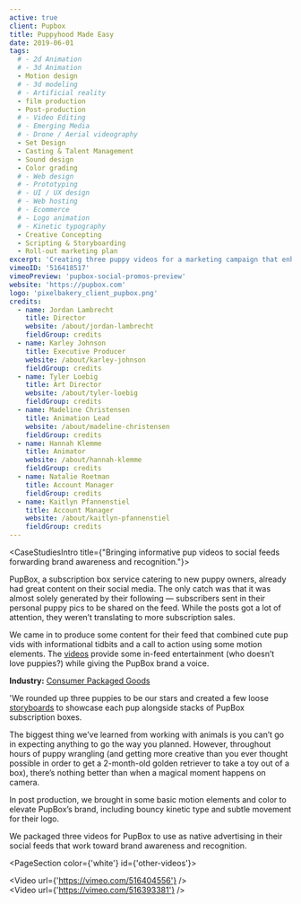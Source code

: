 ```yaml
---
active: true
client: Pupbox
title: Puppyhood Made Easy
date: 2019-06-01
tags:
  # - 2d Animation
  # - 3d Animation
  - Motion design
  # - 3d modeling
  # - Artificial reality
  - film production
  - Post-production
  # - Video Editing
  # - Emerging Media
  # - Drone / Aerial videography
  - Set Design
  - Casting & Talent Management
  - Sound design
  - Color grading
  # - Web design
  # - Prototyping
  # - UI / UX design
  # - Web hosting
  # - Ecommerce
  # - Logo animation
  # - Kinetic typography
  - Creative Concepting
  - Scripting & Storyboarding
  - Roll-out marketing plan
excerpt: 'Creating three puppy videos for a marketing campaign that enhanced Pupbox’s brand voice on its social media channels.'
vimeoID: '516418517'
vimeoPreview: 'pupbox-social-promos-preview'
website: 'https://pupbox.com'
logo: 'pixelbakery_client_pupbox.png'
credits:
  - name: Jordan Lambrecht
    title: Director
    website: /about/jordan-lambrecht
    fieldGroup: credits
  - name: Karley Johnson
    title: Executive Producer
    website: /about/karley-johnson
    fieldGroup: credits
  - name: Tyler Loebig
    title: Art Director
    website: /about/tyler-loebig
    fieldGroup: credits
  - name: Madeline Christensen
    title: Animation Lead
    website: /about/madeline-christensen
    fieldGroup: credits
  - name: Hannah Klemme
    title: Animator
    website: /about/hannah-klemme
    fieldGroup: credits
  - name: Natalie Roetman
    title: Account Manager
    fieldGroup: credits
  - name: Kaitlyn Pfannenstiel
    title: Account Manager
    website: /about/kaitlyn-pfannenstiel
    fieldGroup: credits
---
```


<CaseStudiesIntro title={"Bringing informative pup videos to social feeds forwarding brand awareness and recognition."}>

PupBox, a subscription box service catering to new puppy owners, already had great content on their social media. The only catch was that it was almost solely generated by their following — subscribers sent in their personal puppy pics to be shared on the feed. While the posts got a lot of attention, they weren’t translating to more subscription sales.

We came in to produce some content for their feed that combined cute pup vids with informational tidbits and a call to action using some motion elements. The [videos](/services/video-production) provide some in-feed entertainment (who doesn’t love puppies?) while giving the PupBox brand a voice.

**Industry:** [Consumer Packaged Goods](/industries/cpg-video-production)

</CaseStudiesIntro>
<CaseStudiesDescription textColor={'cream'} bgColor={'pink-lighter'} headerColor={'pink'} header={'Process'}>

'We rounded up three puppies to be our stars and created a few loose [storyboards](/services/creative-strategy) to showcase each pup alongside stacks of PupBox subscription boxes.

The biggest thing we’ve learned from working with animals is you can’t go in expecting anything to go the way you planned. However, throughout hours of puppy wrangling (and getting more creative than you ever thought possible in order to get a 2-month-old golden retriever to take a toy out of a box), there’s nothing better than when a magical moment happens on camera.

In post production, we brought in some basic motion elements and color to elevate PupBox’s brand, including bouncy kinetic type and subtle movement for their logo.

We packaged three videos for PupBox to use as native advertising in their social feeds that work toward brand awareness and recognition.

</CaseStudiesDescription>

<PageSection color={'white'} id={'other-videos'}>
  <InnerWrapper>
    <div className='my-4'><Video url={'https://vimeo.com/516404556'} /></div>
    <div className='my-4'><Video url={'https://vimeo.com/516393381'} /></div>
  </InnerWrapper>
</PageSection>
